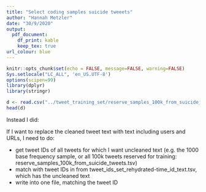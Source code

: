 ```yaml
---
title: "Select coding samples suicide tweeets"
author: "Hannah Metzler"
date: "30/9/2020"
output: 
  pdf_document:
    df_print: kable
    keep_tex: true
url_colour: blue
---
```


```r
knitr::opts_chunk$set(echo = FALSE, message=FALSE, warning=FALSE)
Sys.setlocale("LC_ALL", 'en_US.UTF-8')
options(scipen=99)
library(dplyr)
library(stringr)
```

```r
d <- read.csv("../tweet_training_set/reserve_samples_100k_from_suicide_tweets.tsv", sep="\t")
head(d)

```
Instead I did: 
<!-- # in terminal: head -n 2000 reserve_samples_100k_from_suicide_tweets.tsv | tail -n 1000 -->


If I want to replace the cleaned tweet text with text including users and URLs, I need to do: 

- get tweet IDs of all tweets for which I want uncleaned text (e.g. the 1000 base frequency sample, or all 100k tweets reserved for training: reserve_samples_100k_from_suicide_tweets.tsv)
- match with tweet IDs in from tweet_ids_set_rehydrated-time_id_text.tsv, which has the uncleaned text
- write into one file, matching the tweet ID


  
